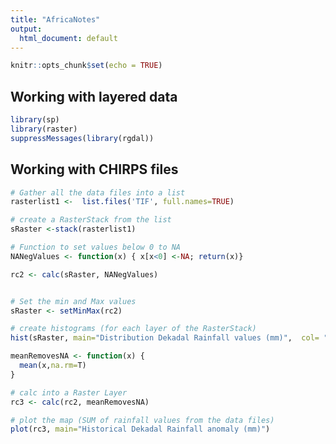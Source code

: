 ```yaml
---
title: "AfricaNotes"
output:
  html_document: default
---
```


```r
knitr::opts_chunk$set(echo = TRUE)
```

## Working with layered data
```r

library(sp)
library(raster)
suppressMessages(library(rgdal))
```

## Working with CHIRPS files
```r

# Gather all the data files into a list
rasterlist1 <-  list.files('TIF', full.names=TRUE)

# create a RasterStack from the list
sRaster <-stack(rasterlist1)

# Function to set values below 0 to NA
NANegValues <- function(x) { x[x<0] <-NA; return(x)}

rc2 <- calc(sRaster, NANegValues)


# Set the min and Max values
sRaster <- setMinMax(rc2)

# create histograms (for each layer of the RasterStack)
hist(sRaster, main="Distribution Dekadal Rainfall values (mm)",  col= "brown", maxpixels=22000000)
```

```r

meanRemovesNA <- function(x) {
  mean(x,na.rm=T)
}

# calc into a Raster Layer
rc3 <- calc(rc2, meanRemovesNA)

# plot the map (SUM of rainfall values from the data files)
plot(rc3, main="Historical Dekadal Rainfall anomaly (mm)")
```
